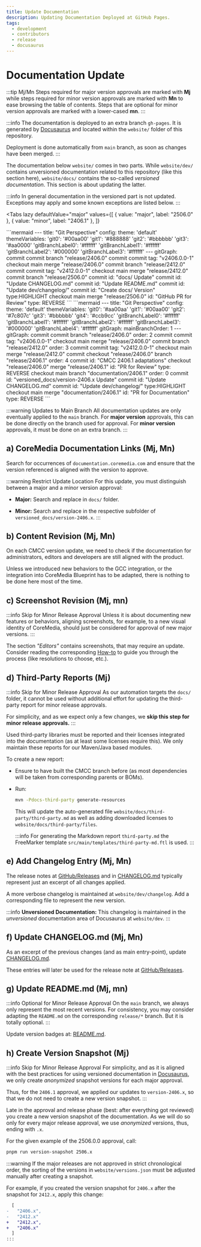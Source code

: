 ```yaml
---
title: Update Documentation
description: Updating Documentation Deployed at GitHub Pages.
tags:
  - development
  - contributors
  - release
  - docusaurus
---
```



# Documentation Update

:::tip Mj/Mn
Steps required for major version approvals are marked with **Mj** while
steps required for minor version approvals are marked with **Mn** to ease
browsing the table of contents. Steps that are optional for minor
version approvals are marked with a lower-cased **mn**.
:::

:::info
The documentation is deployed to an extra branch `gh-pages`. It is generated
by [Docusaurus](https://docusaurus.io/) and located within the `website/`
folder of this repository.

Deployment is done automatically from `main` branch, as soon as changes have
been merged.
:::

The documentation below `website/` comes in two parts. While `website/dev/`
contains unversioned documentation related to this repository (like this
section here), `website/docs/` contains the so-called _versioned documentation_.
This section is about updating the latter.

:::info
In general documentation in the versioned part is not updated. Exceptions
may apply and some known exceptions are listed below.
:::

<Tabs
  lazy
  defaultValue="major"
  values={[
    { value: "major", label: "2506.0" },
    { value: "minor", label: "2406.1" },
  ]}
>
<TabItem value="major">
```mermaid
---
title: "Git Perspective"
config:
  theme: 'default'
  themeVariables:
      'git0': '#00aa00'
      'git1': '#888888'
      'git2': '#bbbbbb'
      'git3': '#aa0000'
      'gitBranchLabel0': '#ffffff'
      'gitBranchLabel1': '#ffffff'
      'gitBranchLabel2': '#000000'
      'gitBranchLabel3': '#ffffff'
---
gitGraph:
  commit
  commit
  branch "release/2406.0"
  commit
  commit tag: "v2406.0.0-1"
  checkout main
  merge "release/2406.0"
  commit
  branch "release/2412.0"
  commit
  commit tag: "v2412.0.0-1"
  checkout main
  merge "release/2412.0"
  commit
  branch "release/2506.0"
  commit id: "docs/ Update"
  commit id: "Update CHANGELOG.md"
  commit id: "Update README.md"
  commit id: "Update dev/changelog/"
  commit id: "Create docs/ Version" type:HIGHLIGHT
  checkout main
  merge "release/2506.0" id: "GitHub PR for Review" type: REVERSE
```
</TabItem>
<TabItem value="minor">
```mermaid
---
title: "Git Perspective"
config:
  theme: 'default'
  themeVariables:
      'git0': '#aa00aa'
      'git1': '#00aa00'
      'git2': '#7c807c'
      'git3': '#bbbbbb'
      'git4': '#ccb9cc'
      'gitBranchLabel0': '#ffffff'
      'gitBranchLabel1': '#ffffff'
      'gitBranchLabel2': '#ffffff'
      'gitBranchLabel3': '#000000'
      'gitBranchLabel4': '#ffffff'
  gitGraph:
    mainBranchOrder: 1
---
gitGraph:
  commit
  commit
  branch "release/2406.0" order: 2
  commit
  commit tag: "v2406.0.0-1"
  checkout main
  merge "release/2406.0"
  commit
  branch "release/2412.0" order: 3
  commit
  commit tag: "v2412.0.0-1"
  checkout main
  merge "release/2412.0"
  commit
  checkout "release/2406.0"
  branch "release/2406.1" order: 4
  commit id: "CMCC 2406.1 adaptations"
  checkout "release/2406.0"
  merge "release/2406.1" id: "PR for Review" type: REVERSE
  checkout main
  branch "documentation/2406.1" order: 0
  commit id: "versioned_docs/version-2406.x Update"
  commit id: "Update CHANGELOG.md"
  commit id: "Update dev/changelog/" type:HIGHLIGHT
  checkout main
  merge "documentation/2406.1" id: "PR for Documentation" type: REVERSE
```
</TabItem>
</Tabs>

:::warning Updates to Main Branch
All documentation updates are only eventually applied to the `main` branch.
For **major version** approvals, this can be done directly on the branch used
for approval. For **minor version** approvals, it must be done on an extra
branch.
:::

## a) CoreMedia Documentation Links (Mj, Mn)

Search for occurrences of `documentation.coremedia.com` and ensure that the
version referenced is aligned with the version to approve.

:::warning Restrict Update Location
For this update, you must distinguish between a major and a minor version
approval:

* **Major:** Search and replace in `docs/` folder.

* **Minor:** Search and replace in the respective subfolder of
  `versioned_docs/version-2406.x`.
:::

## b) Content Revision (Mj, Mn)

On each CMCC version update, we need to check if the documentation for
administrators, editors and developers are still aligned with the product.

Unless we introduced new behaviors to the GCC integration, or the integration
into CoreMedia Blueprint has to be adapted, there is nothing to be done here
most of the time.

## c) Screenshot Revision (Mj, mn)

:::info Skip for Minor Release Approval
Unless it is about documenting new features or behaviors, aligning screenshots,
for example, to a new visual identity of CoreMedia, should just be considered
for approval of new major versions.
:::

The section _"Editors"_ contains screenshots, that may require an update.
Consider reading the corresponding [How-to](/dev/howto/screenshots) to guide
you through the process (like resolutions to choose, etc.).

## d) Third-Party Reports (Mj)

:::info Skip for Minor Release Approval
As our automation targets the `docs/` folder, it cannot be used without
additional effort for updating the third-party report for minor release
approvals.

For simplicity, and as we expect only a few changes, we **skip this step
for minor release approvals.**
:::

Used third-party libraries must be reported and their licenses integrated into
the documentation (as at least some licenses require this). We only maintain
these reports for our Maven/Java based modules.

To create a new report:

* Ensure to have built the CMCC branch before (as most dependencies will be
  taken from corresponding parents or BOMs).

* Run:

  ```bash
  mvn -Pdocs-third-party generate-resources
  ```

  This will update the auto-generated file
  `website/docs/third-party/third-party.md` as well as adding downloaded
  licenses to `website/docs/third-party/files`.

  :::info
  For generating the Markdown report `third-party.md` the FreeMarker template
  `src/main/templates/third-party-md.ftl` is used.
  :::

## e) Add Changelog Entry (Mj, Mn)

The release notes at
[GitHub/Releases](https://github.com/CoreMedia/coremedia-globallink-connect-integration/releases)
and in
[CHANGELOG.md](https://github.com/CoreMedia/coremedia-globallink-connect-integration/blob/main/CHANGELOG.md)
typically represent just an excerpt of all changes applied.

A more verbose changelog is maintained at `website/dev/changelog`. Add
a corresponding file to represent the new version.

:::info
**Unversioned Documentation:** This changelog is maintained in the _unversioned_
documentation area of Docusaurus at `website/dev`.
:::

## f) Update CHANGELOG.md (Mj, Mn)

As an excerpt of the previous changes (and as main entry-point), update
[CHANGELOG.md](https://github.com/CoreMedia/coremedia-globallink-connect-integration/blob/main/CHANGELOG.md).

These entries will later be used for the release note at
[GitHub/Releases](https://github.com/CoreMedia/coremedia-globallink-connect-integration/releases).

## g) Update README.md (Mj, mn)

:::info Optional for Minor Release Approval
On the `main` branch, we always only represent the most recent versions.
For consistency, you may consider adapting the `README.md` on the corresponding
`release/*` branch. But it is totally optional.
:::

Update version badges at:
[README.md](https://github.com/CoreMedia/coremedia-globallink-connect-integration/blob/main/README.md).

## h) Create Version Snapshot (Mj)

:::info Skip for Minor Release Approval
For simplicity, and as it is aligned with the best practices for
using versioned documentation in [Docusaurus](https://docusaurus.io/), we only
create _anonymized_ snapshot versions for each major approval.

Thus, for the `2406.1` approval, we applied our updates to `version-2406.x`,
so that we do not need to create a new version snapshot.
:::

Late in the approval and release phase (best: after everything got reviewed)
you create a new version snapshot of the documentation. As we will do so only
for every major release approval, we use _anonymized_ versions, thus, ending
with `.x`.

For the given example of the 2506.0.0 approval, call:

```bash
pnpm run version-snapshot 2506.x
```

:::warning
If the major releases are not approved in strict chronological order, the
sorting of the versions in `website/versions.json` must be adjusted manually
after creating a snapshot.

For example, if you created the version snapshot for `2406.x` after the
snapshot for `2412.x`, apply this change:

```diff
  [
-   "2406.x",
-   "2412.x"
+   "2412.x",
+   "2406.x"
  ]
:::
